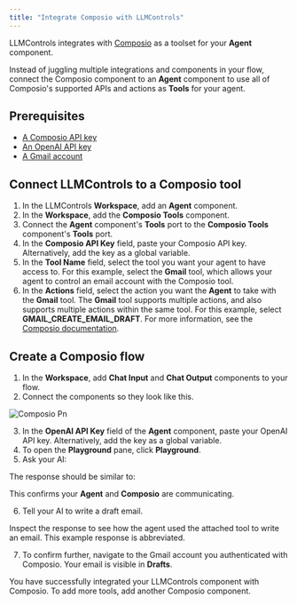 ```yaml
---
title: "Integrate Composio with LLMControls"
---
```


LLMControls integrates with [Composio](https://docs.composio.dev/introduction/intro/overview) as a toolset for your **Agent** component.

Instead of juggling multiple integrations and components in your flow, connect the Composio component to an **Agent** component to use all of Composio's supported APIs and actions as **Tools** for your agent.

## **Prerequisites**[**​**](https://docs.langflow.org/integrations-composio#prerequisites)

- [A Composio API key](https://app.composio.dev/)
- [An OpenAI API key](https://platform.openai.com/)
- [A Gmail account](https://mail.google.com/)

## **Connect LLMControls to a Composio tool**[**​**](https://docs.langflow.org/integrations-composio#connect-langflow-to-a-composio-tool)

1. In the LLMControls **Workspace**, add an **Agent** component.
2. In the **Workspace**, add the **Composio Tools** component.
3. Connect the **Agent** component's **Tools** port to the **Composio Tools** component's **Tools** port.
4. In the **Composio API Key** field, paste your Composio API key. Alternatively, add the key as a global variable.
5. In the **Tool Name** field, select the tool you want your agent to have access to. For this example, select the **Gmail** tool, which allows your agent to control an email account with the Composio tool.
6. In the **Actions** field, select the action you want the **Agent** to take with the **Gmail** tool. The **Gmail** tool supports multiple actions, and also supports multiple actions within the same tool. For this example, select **GMAIL_CREATE_EMAIL_DRAFT**. For more information, see the [Composio documentation](https://docs.composio.dev/patterns/tools/use-tools/use-specific-actions).

## **Create a Composio flow**[**​**](https://docs.langflow.org/integrations-composio#create-a-composio-flow)

1. In the **Workspace**, add **Chat Input** and **Chat Output** components to your flow.
2. Connect the components so they look like this.

![Composio Pn](/images/composio.png)

3. In the **OpenAI API Key** field of the **Agent** component, paste your OpenAI API key. Alternatively, add the key as a global variable.
4. To open the **Playground** pane, click **Playground**.
5. Ask your AI:

The response should be similar to:

This confirms your **Agent** and **Composio** are communicating.

6. Tell your AI to write a draft email.

Inspect the response to see how the agent used the attached tool to write an email. This example response is abbreviated.

7. To confirm further, navigate to the Gmail account you authenticated with Composio. Your email is visible in **Drafts**.

You have successfully integrated your LLMControls component with Composio. To add more tools, add another Composio component.